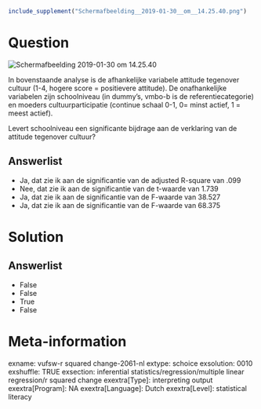 ```r
include_supplement("Schermafbeelding__2019-01-30__om__14.25.40.png")
```

Question
========
<img src="Schermafbeelding__2019-01-30__om__14.25.40.png"
class="fr-fic fr-dii tvcss_2"
alt="Schermafbeelding 2019-01-30 om 14.25.40" />  
  
In bovenstaande analyse is de afhankelijke variabele attitude tegenover
cultuur (1-4, hogere score = positievere attitude). De onafhankelijke
variabelen zijn schoolniveau (in dummy’s, vmbo-b is de
referentiecategorie) en moeders cultuurparticipatie (continue schaal
0-1, 0= minst actief, 1 = meest actief).  
  
Levert schoolniveau een significante bijdrage aan de verklaring van de
attitude tegenover cultuur?

Answerlist
----------
* Ja, dat zie ik aan de significantie van de adjusted R-square van .099
* Nee, dat zie ik aan de significantie van de t-waarde van 1.739
* Ja, dat zie ik aan de significantie van de F-waarde van 38.527
* Ja, dat zie ik aan de significantie van de F-waarde van 68.375

Solution
========










Answerlist
----------
* False
* False
* True
* False

Meta-information
================
exname: vufsw-r squared change-2061-nl
extype: schoice
exsolution: 0010
exshuffle: TRUE
exsection: inferential statistics/regression/multiple linear regression/r squared change
exextra[Type]: interpreting output
exextra[Program]: NA
exextra[Language]: Dutch
exextra[Level]: statistical literacy

